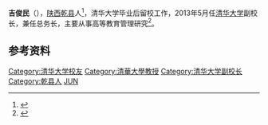{{Infobox_Person
| name = 吉俊民
|image=
|box_width=
|occupation=清华大学副校长
| period = 
|birth_name=
| other_names =
| Sex = 男
|birth_date= 
|birth_place= 
|death_date= 
|death_place= 
| nationality ={{PRC}}
| residence =
| party =
| religion =
| spouse = 
| relatives = 
|educate= [[清华大学|清华大学]]
| past = 
| work =
|awards=
}}

'''吉俊民'''（{{bd|1961年|8月||}}），[[陕西|陕西]][[乾县|乾县]]人<ref>{{cite web|url=http://politics.people.com.cn/n/2013/0524/c1001-21597796-2.html|title=程建平任清华大学常务副校长 薛其坤、吉俊民任副校长|access-date=2016-06-17|archive-date=2019-09-12|archive-url=https://web.archive.org/web/20190912164720/http://politics.people.com.cn/n/2013/0524/c1001-21597796-2.html|dead-url=no}}</ref>，清华大学毕业后留校工作，2013年5月任[[清华大学|清华大学]]副校长，兼任总务长，主要从事高等教育管理研究<ref>{{cite web|url=http://www.tsinghua.edu.cn/publish/newthu/newthu_cnt/about/about-5.html|title=现任领导|accessdate=2016-06-17|archive-date=2018-12-08|archive-url=https://web.archive.org/web/20181208143521/http://www.tsinghua.edu.cn/publish/newthu/newthu_cnt/about/about-5.html|dead-url=no}}</ref>。

==参考资料==
{{DEFAULTSORT:JJM吉俊民}}
[[Category:清华大学校友|Category:清华大学校友]]
[[Category:清華大學教授|Category:清華大學教授]]
[[Category:清华大学副校长|Category:清华大学副校长]]
[[Category:乾县人|Category:乾县人]]
[[Category:吉姓|JUN]]